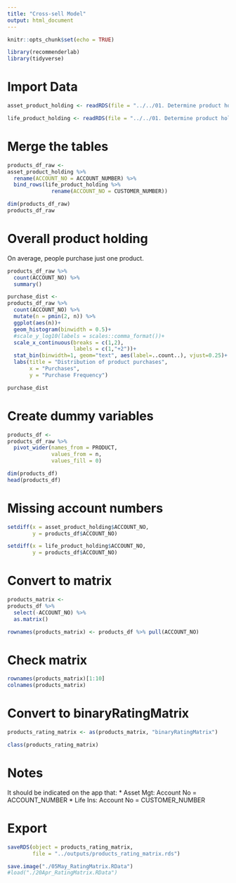 ```yaml
---
title: "Cross-sell Model"
output: html_document
---
```


```r
knitr::opts_chunk$set(echo = TRUE)
```


```r
library(recommenderlab)
library(tidyverse)
```


# Import Data

```r
asset_product_holding <- readRDS(file = "../../01. Determine product holding/outputs/objects/asset_product_holding.rds")

life_product_holding <- readRDS(file = "../../01. Determine product holding/outputs/objects/life_product_holding.rds")
```



# Merge the tables

```r
products_df_raw <-
asset_product_holding %>% 
  rename(ACCOUNT_NO = ACCOUNT_NUMBER) %>% 
  bind_rows(life_product_holding %>% 
              rename(ACCOUNT_NO = CUSTOMER_NUMBER))

dim(products_df_raw)
products_df_raw
```

# Overall product holding

On average, people purchase just one product.

```r
products_df_raw %>% 
  count(ACCOUNT_NO) %>% 
  summary()
```

```r
purchase_dist <-
products_df_raw %>% 
  count(ACCOUNT_NO) %>% 
  mutate(n = pmin(2, n)) %>% 
  ggplot(aes(n))+
  geom_histogram(binwidth = 0.5)+
  #scale_y_log10(labels = scales::comma_format())+
  scale_x_continuous(breaks = c(1,2),
                     labels = c(1,"+2"))+
  stat_bin(binwidth=1, geom="text", aes(label=..count..), vjust=0.25)+
  labs(title = "Distribution of product purchases",
       x = "Purchases",
       y = "Purchase Frequency")

purchase_dist
```


# Create dummy variables

```r
products_df <-
products_df_raw %>% 
  pivot_wider(names_from = PRODUCT, 
              values_from = n, 
              values_fill = 0)

dim(products_df)
head(products_df)
```


# Missing account numbers

```r
setdiff(x = asset_product_holding$ACCOUNT_NO, 
        y = products_df$ACCOUNT_NO)

setdiff(x = life_product_holding$ACCOUNT_NO, 
        y = products_df$ACCOUNT_NO)
```


# Convert to matrix

```r
products_matrix <-
products_df %>% 
  select(-ACCOUNT_NO) %>% 
  as.matrix()

rownames(products_matrix) <- products_df %>% pull(ACCOUNT_NO)
```

# Check matrix

```r
rownames(products_matrix)[1:10]
colnames(products_matrix)
```


# Convert to binaryRatingMatrix

```r
products_rating_matrix <- as(products_matrix, "binaryRatingMatrix")
```


```r
class(products_rating_matrix)
```

# Notes

It should be indicated on the app that:
* Asset Mgt: Account No = ACCOUNT_NUMBER
* Life Ins: Account No = CUSTOMER_NUMBER

# Export

```r
saveRDS(object = products_rating_matrix, 
        file = "../outputs/products_rating_matrix.rds")

save.image("./05May_RatingMatrix.RData")
#load("./20Apr_RatingMatrix.RData")
```

